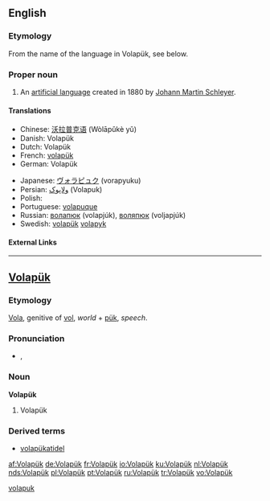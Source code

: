 {{interwiktionary|code=vo}}
==English==
{{wikipedia}}

===Etymology===

From the name of the language in Volapük, see below.

===Proper noun===
{{en-proper noun}}

# An [[artificial language]] created in 1880 by [[w:Johann Martin Schleyer|Johann Martin Schleyer]].

====Translations====
{{trans-top|language}}
* Chinese: [[沃拉普克语]] (Wòlāpǔkè yǔ)
* Danish: Volapük
* Dutch: Volapük
* French: [[volapük]]
* German: Volapük {{n}}
{{trans-mid}}
* Japanese: [[ヴォラピュク]] (vorapyuku)
* Persian: [[ولاپوک]] (Volapuk)
* Polish: {{t-|pl|wolapik|m}}
* Portuguese: [[volapuque]]
* Russian: [[волапюк]] (volapjúk), [[воляпюк]] (voljapjúk)
* Swedish: [[volapük]] [[volapyk]]
{{trans-bottom}}

====External Links====
{{ISO 639|1code=vo|3code=vol|link=Linguist List}}

----

==[[Volapük]]==

===Etymology===
[[vola|Vola]], genitive of [[vol#Volapük|vol]], ''world'' + [[pük]], ''speech''.

===Pronunciation===
* {{IPA|/ˈvolapyk/|lang=vo}}, {{SAMPA|/"volapyk/}}

===Noun===
'''Volapük'''

# Volapük

===Derived terms===
* [[volapükatidel]]

[[Category:Volapük nouns|volapuk]]

[[af:Volapük]]
[[de:Volapük]]
[[fr:Volapük]]
[[io:Volapük]]
[[ku:Volapük]]
[[nl:Volapük]]
[[nds:Volapük]]
[[pl:Volapük]]
[[pt:Volapük]]
[[ru:Volapük]]
[[tr:Volapük]]
[[vo:Volapük]]
